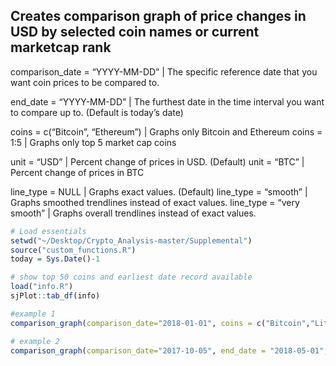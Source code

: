 
## Creates comparison graph of price changes in USD by selected coin names or current marketcap rank ##

comparison_date = "YYYY-MM-DD"  |   The specific reference date that you want coin prices to be compared to. 
    
end_date = "YYYY-MM-DD"  |  The furthest date in the time interval you want to compare up to. (Default is today's date)

coins = c("Bitcoin", "Ethereum")   |   Graphs only Bitcoin and Ethereum
coins = 1:5                        |   Graphs only top 5 market cap coins

unit = "USD"  |  Percent change of prices in USD. (Default)
unit = "BTC"  |  Percent change of prices in BTC

line_type = NULL           |  Graphs exact values. (Default)
line_type = "smooth"       |  Graphs smoothed trendlines instead of exact values.
line_type = "very smooth"  |  Graphs overall trendlines instead of exact values.
```r
# Load essentials
setwd("~/Desktop/Crypto_Analysis-master/Supplemental")
source("custom_functions.R")
today = Sys.Date()-1

# show top 50 coins and earliest date record available
load("info.R")
sjPlot::tab_df(info) 

#example 1
comparison_graph(comparison_date="2018-01-01", coins = c("Bitcoin","Litecoin","XRP"))

# example 2
comparison_graph(comparison_date="2017-10-05", end_date = "2018-05-01",coins = 2:6 , line_type="smooth")

```


